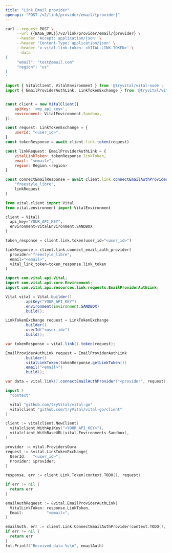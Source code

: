 ```yaml
---
title: "Link Email provider"
openapi: "POST /v2/link/provider/email/{provider}"
---
```


<RequestExample>

```bash cURL
curl --request POST \
     --url {{BASE_URL}}/v2/link/provider/email/{provider} \
     --header 'Accept: application/json' \
     --header 'Content-Type: application/json' \
     --header 'x-vital-link-token: <VITAL-LINK-TOKEN>' \
     --data '
{
     "email": "test@email.com"
     "region": "us"
}
'
```

```javascript Node
import { VitalClient, VitalEnvironment } from '@tryvital/vital-node';
import { EmailProviderAuthLink, LinkTokenExchange } from '@tryvital/vital-node/api';


const client = new VitalClient({
    apiKey: '<my_api_key>',
    environment: VitalEnvironment.Sandbox,
});

const request: LinkTokenExchange = {
    userId: "<user_id>",
}
const tokenResponse = await client.link.token(request)

const linkRequest: EmailProviderAuthLink = {
    vitalLinkToken: tokenResponse.linkToken,
    email: "<email>",
    region: Region.<region>
}

const connectEmailResponse = await client.link.connectEmailAuthProvider(
    "freestyle_libre",
    linkRequest
)
```

```python Python
from vital.client import Vital
from vital.environment import VitalEnvironment

client = Vital(
  api_key="YOUR_API_KEY",
  environment=VitalEnvironment.SANDBOX
)

token_response = client.link.token(user_id="<user_id>")

linkResponse = client.link.connect_email_auth_provider(
  provider="freestyle_libre", 
  email="<email>", 
  vital_link_token=token_response.link_token
)
```

```java Java
import com.vital.api.Vital;
import com.vital.api.core.Environment;
import com.vital.api.resources.link.requests.EmailProviderAuthLink;

Vital vital = Vital.builder()
        .apiKey("YOUR_API_KEY")
        .environment(Environment.SANDBOX)
        .build();

LinkTokenExchange request = LinkTokenExchange
        .builder()
        .userId("<user_id>")
        .build();

var tokenResponse = vital.link().token(request);

EmailProviderAuthLink request = EmailProviderAuthLink
        .builder()
        .vitalLinkToken(tokenResponse.getLinkToken())
        .email("<email>")
        .build();

var data = vital.link().connectEmailAuthProvider("<provider", request);
```

```go Go
import (
  "context"

  vital "github.com/tryVital/vital-go"
  vitalclient "github.com/tryVital/vital-go/client"
)

client := vitalclient.NewClient(
  vitalclient.WithApiKey("<YOUR_API_KEY>"),
  vitalclient.WithBaseURL(vital.Environments.Sandbox),
)

provider := vital.ProvidersOura
request := &vital.LinkTokenExchange{
  UserId:   "<user_id>",
  Provider: &provider,
}

response, err := client.Link.Token(context.TODO(), request)

if err != nil {
  return err
}

emailAuthRequest := &vital.EmailProviderAuthLink{
  VitalLinkToken: response.LinkToken,
  Email:          "<email>",
}

emailAuth, err := client.Link.ConnectEmailAuthProvider(context.TODO(), "freestyle_libre", emailAuthRequest)
if err != nil {
  return err
}
fmt.Printf("Received data %s\n", emailAuth)
```

</RequestExample>
